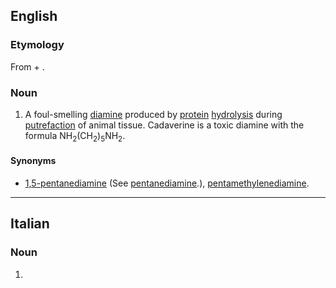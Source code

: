 ==English==

===Etymology===
From {{etyl|la|en}} {{m|la|cadāver||corpse}} + {{suffix|en||ine}}.

===Noun===
{{en-noun|~}}
{{wikipedia}}

# A foul-smelling [[diamine]] produced by [[protein]] [[hydrolysis]] during [[putrefaction]] of animal tissue. Cadaverine is a toxic diamine with the formula NH<sub>2</sub>(CH<sub>2</sub>)<sub>5</sub>NH<sub>2</sub>.

====Synonyms====
* [[1,5-pentanediamine]] (See [[pentanediamine]].), [[pentamethylenediamine]].

----

==Italian==

===Noun===
{{head|it|noun plural form|g=f}}

# {{plural of|cadaverina|lang=it}}